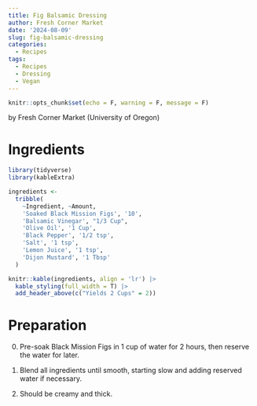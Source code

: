 ```yaml
---
title: Fig Balsamic Dressing
author: Fresh Corner Market
date: '2024-08-09'
slug: fig-balsamic-dressing
categories:
  - Recipes
tags:
  - Recipes
  - Dressing
  - Vegan
---
```


```r
knitr::opts_chunk$set(echo = F, warning = F, message = F)
```

by Fresh Corner Market (University of Oregon)

# Ingredients

```r
library(tidyverse)
library(kableExtra)

ingredients <- 
  tribble(
    ~Ingredient, ~Amount,
    'Soaked Black Mission Figs', '10',
    'Balsamic Vinegar', "1/3 Cup",
    'Olive Oil', '1 Cup',
    'Black Pepper', '1/2 tsp',
    'Salt', '1 tsp',
    'Lemon Juice', '1 tsp',
    'Dijon Mustard', '1 Tbsp'
  )

knitr::kable(ingredients, align = 'lr') |> 
  kable_styling(full_width = T) |>
  add_header_above(c("Yields 2 Cups" = 2))

```


# Preparation 

0. Pre-soak Black Mission Figs in 1 cup of water for 2 hours, then reserve the water for later. 

1. Blend all ingredients until smooth, starting slow and adding reserved water if necessary.
2. Should be creamy and thick. 